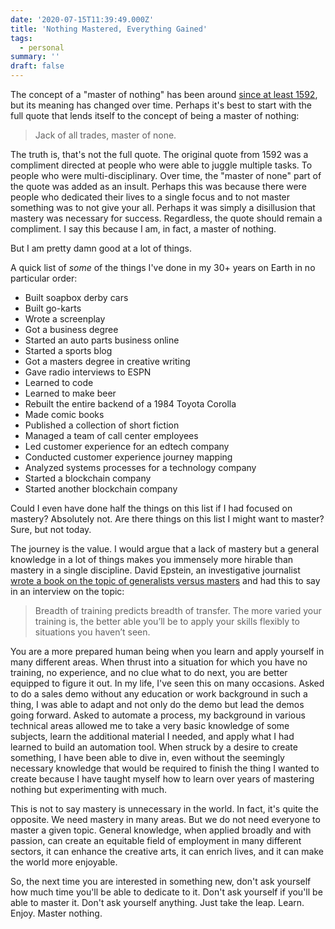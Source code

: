```yaml
---
date: '2020-07-15T11:39:49.000Z'
title: 'Nothing Mastered, Everything Gained'
tags:
  - personal
summary: ''
draft: false
---
```

The concept of a "master of nothing" has been around [since at least 1592](<https://en.wikipedia.org/wiki/Jack_of_all_trades,_master_of_none>), but its meaning has changed over time. Perhaps it's best to start with the full quote that lends itself to the concept of being a master of nothing:

> Jack of all trades, master of none.

The truth is, that's not the full quote. The original quote from 1592 was a compliment directed at people who were able to juggle multiple tasks. To people who were multi-disciplinary. Over time, the "master of none" part of the quote was added as an insult. Perhaps this was because there were people who dedicated their lives to a single focus and to not master something was to not give your all. Perhaps it was simply a disillusion that mastery was necessary for success. Regardless, the quote should remain a compliment. I say this because I am, in fact, a master of nothing.

But I am pretty damn good at a lot of things.

A quick list of *some* of the things I've done in my 30+ years on Earth in no particular order:

- Built soapbox derby cars
- Built go-karts
- Wrote a screenplay
- Got a business degree
- Started an auto parts business online
- Started a sports blog
- Got a masters degree in creative writing
- Gave radio interviews to ESPN
- Learned to code
- Learned to make beer
- Rebuilt the entire backend of a 1984 Toyota Corolla
- Made comic books
- Published a collection of short fiction
- Managed a team of call center employees
- Led customer experience for an edtech company
- Conducted customer experience journey mapping
- Analyzed systems processes for a technology company
- Started a blockchain company
- Started another blockchain company

Could I even have done half the things on this list if I had focused on mastery? Absolutely not. Are there things on this list I might want to master? Sure, but not today.

The journey is the value. I would argue that a lack of mastery but a general knowledge in a lot of things makes you immensely more hirable than mastery in a single discipline. David Epstein, an investigative journalist [wrote a book on the topic of generalists versus masters](https://bookshop.org/books/range-why-generalists-triumph-in-a-specialized-world/9780735214484) and had this to say in an interview on the topic:

> Breadth of training predicts breadth of transfer. The more varied your training is, the better able you’ll be to apply your skills flexibly to situations you haven’t seen.

You are a more prepared human being when you learn and apply yourself in many different areas. When thrust into a situation for which you have no training, no experience, and no clue what to do next, you are better equipped to figure it out. In my life, I've seen this on many occasions. Asked to do a sales demo without any education or work background in such a thing, I was able to adapt and not only do the demo but lead the demos going forward. Asked to automate a process, my background in various technical areas allowed me to take a very basic knowledge of some subjects, learn the additional material I needed, and apply what I had learned to build an automation tool. When struck by a desire to create something, I have been able to dive in, even without the seemingly necessary knowledge that would be required to finish the thing I wanted to create because I have taught myself how to learn over years of mastering nothing but experimenting with much.

This is not to say mastery is unnecessary in the world. In fact, it's quite the opposite. We need mastery in many areas. But we do not need everyone to master a given topic. General knowledge, when applied broadly and with passion, can create an equitable field of employment in many different sectors, it can enhance the creative arts, it can enrich lives, and it can make the world more enjoyable.

So, the next time you are interested in something new, don't ask yourself how much time you'll be able to dedicate to it. Don't ask yourself if you'll be able to master it. Don't ask yourself anything. Just take the leap. Learn. Enjoy. Master nothing.


  
